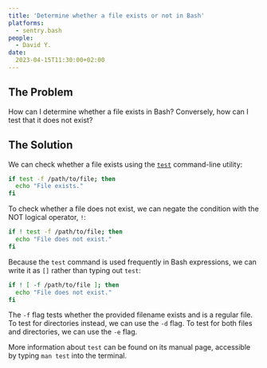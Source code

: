 ```yaml
---
title: 'Determine whether a file exists or not in Bash'
platforms: 
  - sentry.bash
people: 
  - David Y.
date: 
  2023-04-15T11:30:00+02:00
---
```


## The Problem

How can I determine whether a file exists in Bash? Conversely, how can I test that it does not exist?

## The Solution

We can check whether a file exists using the [`test`](https://en.wikipedia.org/wiki/Test_(Unix)) command-line utility:

```bash
if test -f /path/to/file; then
  echo "File exists."
fi
```

To check whether a file does not exist, we can negate the condition with the NOT logical operator, `!`:

```bash
if ! test -f /path/to/file; then
  echo "File does not exist."
fi
```

Because the `test` command is used frequently in Bash expressions, we can write it as `[]` rather than typing out `test`:

```bash
if ! [ -f /path/to/file ]; then
  echo "File does not exist."
fi
```

The `-f` flag tests whether the provided filename exists and is a regular file. To test for directories instead, we can use the `-d` flag. To test for both files and directories, we can use the `-e` flag.

More information about `test` can be found on its manual page, accessible by typing `man test` into the terminal.
